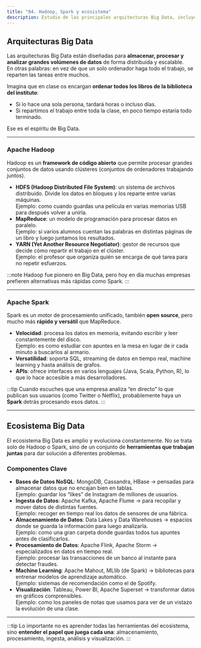 ```yaml
---
title: "04. Hadoop, Spark y ecosistema"
description: Estudio de las principales arquitecturas Big Data, incluyendo Hadoop, Spark y sus componentes.
---
```


## Arquitecturas Big Data

Las arquitecturas Big Data están diseñadas para **almacenar, procesar y analizar grandes volúmenes de datos** de forma distribuida y escalable.  
En otras palabras: en vez de que un solo ordenador haga todo el trabajo, se reparten las tareas entre muchos.

Imagina que en clase os encargan **ordenar todos los libros de la biblioteca del instituto**:  
- Si lo hace una sola persona, tardará horas o incluso días.  
- Si repartimos el trabajo entre toda la clase, en poco tiempo estaría todo terminado.  

Ese es el espíritu de Big Data.

---

### Apache Hadoop

Hadoop es un **framework de código abierto** que permite procesar grandes conjuntos de datos usando clústeres (conjuntos de ordenadores trabajando juntos).

- **HDFS (Hadoop Distributed File System)**: un sistema de archivos distribuido. Divide los datos en bloques y los reparte entre varias máquinas.  
  Ejemplo: como cuando guardas una película en varias memorias USB para después volver a unirla.
- **MapReduce**: un modelo de programación para procesar datos en paralelo.  
  Ejemplo: si varios alumnos cuentan las palabras en distintas páginas de un libro y luego juntamos los resultados.
- **YARN (Yet Another Resource Negotiator)**: gestor de recursos que decide cómo repartir el trabajo en el clúster.  
  Ejemplo: el profesor que organiza quién se encarga de qué tarea para no repetir esfuerzos.

:::note
Hadoop fue pionero en Big Data, pero hoy en día muchas empresas prefieren alternativas más rápidas como Spark.
:::

---

### Apache Spark

Spark es un motor de procesamiento unificado, también **open source**, pero mucho más **rápido y versátil** que MapReduce.

- **Velocidad**: procesa los datos en memoria, evitando escribir y leer constantemente del disco.  
  Ejemplo: es como estudiar con apuntes en la mesa en lugar de ir cada minuto a buscarlos al armario.
- **Versatilidad**: soporta SQL, streaming de datos en tiempo real, machine learning y hasta análisis de grafos.  
- **APIs**: ofrece interfaces en varios lenguajes (Java, Scala, Python, R), lo que lo hace accesible a más desarrolladores.

:::tip
Cuando escuches que una empresa analiza “en directo” lo que publican sus usuarios (como Twitter o Netflix), probablemente haya un **Spark** detrás procesando esos datos.
:::

---

## Ecosistema Big Data

El ecosistema Big Data es amplio y evoluciona constantemente. No se trata solo de Hadoop o Spark, sino de un conjunto de **herramientas que trabajan juntas** para dar solución a diferentes problemas.

### Componentes Clave

- **Bases de Datos NoSQL**: MongoDB, Cassandra, HBase → pensadas para almacenar datos que no encajan bien en tablas.  
  Ejemplo: guardar los “likes” de Instagram de millones de usuarios.
- **Ingesta de Datos**: Apache Kafka, Apache Flume → para recopilar y mover datos de distintas fuentes.  
  Ejemplo: recoger en tiempo real los datos de sensores de una fábrica.
- **Almacenamiento de Datos**: Data Lakes y Data Warehouses → espacios donde se guarda la información para luego analizarla.  
  Ejemplo: como una gran carpeta donde guardas todos tus apuntes antes de clasificarlos.
- **Procesamiento de Datos**: Apache Flink, Apache Storm → especializados en datos en tiempo real.  
  Ejemplo: procesar las transacciones de un banco al instante para detectar fraudes.
- **Machine Learning**: Apache Mahout, MLlib (de Spark) → bibliotecas para entrenar modelos de aprendizaje automático.  
  Ejemplo: sistemas de recomendación como el de Spotify.
- **Visualización**: Tableau, Power BI, Apache Superset → transformar datos en gráficos comprensibles.  
  Ejemplo: como los paneles de notas que usamos para ver de un vistazo la evolución de una clase.

---

:::tip
Lo importante no es aprender todas las herramientas del ecosistema, sino **entender el papel que juega cada una**: almacenamiento, procesamiento, ingesta, análisis y visualización.
:::
